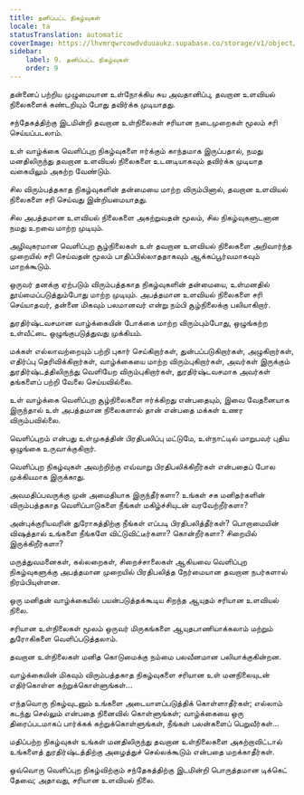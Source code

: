 ```yaml
---
title: தனிப்பட்ட நிகழ்வுகள்
locale: ta
statusTranslation: automatic
coverImage: https://lhvmrqwrcowdvduuaukz.supabase.co/storage/v1/object/public/strapi-uploads/small_cover-tratado-de-psicologia-revolucionaria.webp-5e15e1cec4e0ebebcde5d7fc7565d8fd.webp
sidebar:
    label: 9. தனிப்பட்ட நிகழ்வுகள்
    order: 9
---
```

தன்னைப் பற்றிய முழுமையான உள்நோக்கிய சுய அவதானிப்பு, தவறான உளவியல் நிலைகளைக் கண்டறியும் போது தவிர்க்க முடியாதது.

சந்தேகத்திற்கு இடமின்றி தவறான உள்நிலைகள் சரியான நடைமுறைகள் மூலம் சரி செய்யப்படலாம்.

உள் வாழ்க்கை வெளிப்புற நிகழ்வுகளை ஈர்க்கும் காந்தமாக இருப்பதால், நமது மனதிலிருந்து தவறான உளவியல் நிலைகளை உடனடியாகவும் தவிர்க்க முடியாத வகையிலும் அகற்ற வேண்டும்.

சில விரும்பத்தகாத நிகழ்வுகளின் தன்மையை மாற்ற விரும்பினால், தவறான உளவியல் நிலைகளை சரி செய்வது இன்றியமையாதது.

சில அபத்தமான உளவியல் நிலைகளை அகற்றுவதன் மூலம், சில நிகழ்வுகளுடனான நமது உறவை மாற்ற முடியும்.

அழிவுகரமான வெளிப்புற சூழ்நிலைகள் உள் தவறான உளவியல் நிலைகளை அறிவார்ந்த முறையில் சரி செய்வதன் மூலம் பாதிப்பில்லாததாகவும் ஆக்கப்பூர்வமாகவும் மாறக்கூடும்.

ஒருவர் தனக்கு ஏற்படும் விரும்பத்தகாத நிகழ்வுகளின் தன்மையை, உள்மனதில் தூய்மைப்படுத்தும்போது மாற்ற முடியும். அபத்தமான உளவியல் நிலைகளை சரி செய்யாதவர், தன்னை மிகவும் பலமானவர் என்று நம்பி சூழ்நிலைக்கு பலியாகிறார்.

துரதிர்ஷ்டவசமான வாழ்க்கையின் போக்கை மாற்ற விரும்பும்போது, ஒழுங்கற்ற உள்வீட்டை ஒழுங்குபடுத்துவது முக்கியம்.

மக்கள் எல்லாவற்றையும் பற்றி புகார் செய்கிறார்கள், துன்பப்படுகிறார்கள், அழுகிறார்கள், எதிர்ப்பு தெரிவிக்கிறார்கள், வாழ்க்கையை மாற்ற விரும்புகிறார்கள், அவர்கள் இருக்கும் துரதிர்ஷ்டத்திலிருந்து வெளியேற விரும்புகிறார்கள், துரதிர்ஷ்டவசமாக அவர்கள் தங்களைப் பற்றி வேலை செய்யவில்லை.

உள் வாழ்க்கை வெளிப்புற சூழ்நிலைகளை ஈர்க்கிறது என்பதையும், இவை வேதனையாக இருந்தால் உள் அபத்தமான நிலைகளால் தான் என்பதை மக்கள் உணர விரும்பவில்லை.

வெளிப்புறம் என்பது உள்முகத்தின் பிரதிபலிப்பு மட்டுமே, உள்நாட்டில் மாறுபவர் புதிய ஒழுங்கை உருவாக்குகிறார்.

வெளிப்புற நிகழ்வுகள் அவற்றிற்கு எவ்வாறு பிரதிபலிக்கிறீர்கள் என்பதைப் போல முக்கியமாக இருக்காது.

அவமதிப்பவருக்கு முன் அமைதியாக இருந்தீர்களா? உங்கள் சக மனிதர்களின் விரும்பத்தகாத வெளிப்பாடுகளை நீங்கள் மகிழ்ச்சியுடன் வரவேற்றீர்களா?

அன்புக்குரியவரின் துரோகத்திற்கு நீங்கள் எப்படி பிரதிபலித்தீர்கள்? பொறாமையின் விஷத்தால் உங்களை நீங்களே விட்டுவிட்டீர்களா? கொன்றீர்களா? சிறையில் இருக்கிறீர்களா?

மருத்துவமனைகள், கல்லறைகள், சிறைச்சாலைகள் ஆகியவை வெளிப்புற நிகழ்வுகளுக்கு அபத்தமான முறையில் பிரதிபலித்த நேர்மையான தவறான நபர்களால் நிரம்பியுள்ளன.

ஒரு மனிதன் வாழ்க்கையில் பயன்படுத்தக்கூடிய சிறந்த ஆயுதம் சரியான உளவியல் நிலை.

சரியான உள்நிலைகள் மூலம் ஒருவர் மிருகங்களை ஆயுதபாணியாக்கலாம் மற்றும் துரோகிகளை வெளிப்படுத்தலாம்.

தவறான உள்நிலைகள் மனித கொடுமைக்கு நம்மை பலவீனமான பலியாக்குகின்றன.

வாழ்க்கையின் மிகவும் விரும்பத்தகாத நிகழ்வுகளை சரியான உள் மனநிலையுடன் எதிர்கொள்ள கற்றுக்கொள்ளுங்கள்...

எந்தவொரு நிகழ்வுடனும் உங்களை அடையாளப்படுத்திக் கொள்ளாதீர்கள்; எல்லாம் கடந்து செல்லும் என்பதை நினைவில் கொள்ளுங்கள்; வாழ்க்கையை ஒரு திரைப்படமாகப் பார்க்கக் கற்றுக்கொள்ளுங்கள், நீங்கள் பலன்களைப் பெறுவீர்கள்...

மதிப்பற்ற நிகழ்வுகள் உங்கள் மனதிலிருந்து தவறான உள்நிலைகளை அகற்றாவிட்டால் உங்களைத் துரதிர்ஷ்டத்திற்கு அழைத்துச் செல்லக்கூடும் என்பதை மறக்காதீர்கள்.

ஒவ்வொரு வெளிப்புற நிகழ்விற்கும் சந்தேகத்திற்கு இடமின்றி பொருத்தமான டிக்கெட் தேவை; அதாவது, சரியான உளவியல் நிலை.

